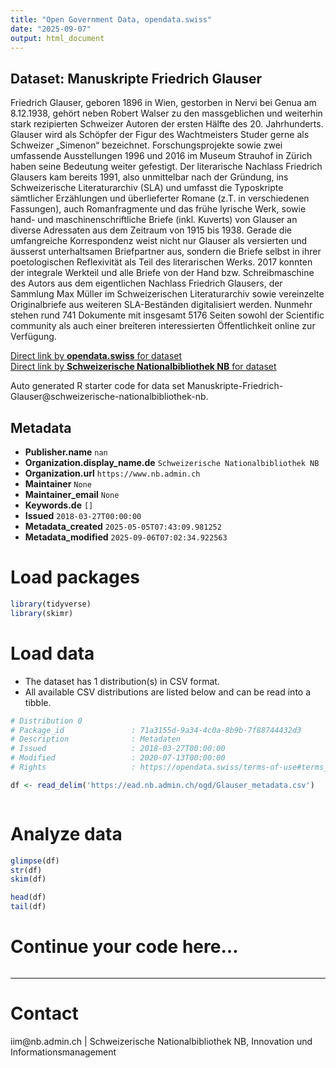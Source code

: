 ```yaml
---
title: "Open Government Data, opendata.swiss"
date: "2025-09-07"
output: html_document
---
```


## Dataset: Manuskripte Friedrich Glauser

Friedrich Glauser, geboren 1896 in Wien, gestorben in Nervi bei Genua am 8.12.1938, gehört neben Robert Walser zu den massgeblichen und weiterhin stark rezipierten Schweizer Autoren der ersten Hälfte des 20. Jahrhunderts. Glauser wird als Schöpfer der Figur des Wachtmeisters Studer gerne als Schweizer „Simenon“ bezeichnet. Forschungsprojekte sowie zwei umfassende Ausstellungen 1996 und 2016 im Museum Strauhof in Zürich haben seine Bedeutung weiter gefestigt. Der literarische Nachlass Friedrich Glausers kam bereits 1991, also unmittelbar nach der Gründung, ins Schweizerische Literaturarchiv (SLA) und umfasst die Typoskripte sämtlicher Erzählungen und überlieferter Romane (z.T. in verschiedenen Fassungen), auch Romanfragmente und das frühe lyrische Werk, sowie hand- und maschinenschriftliche Briefe (inkl. Kuverts) von Glauser an diverse Adressaten aus dem Zeitraum von 1915 bis 1938. Gerade die umfangreiche Korrespondenz weist nicht nur Glauser als versierten und äusserst unterhaltsamen Briefpartner aus, sondern die Briefe selbst in ihrer poetologischen Reflexivität als Teil des literarischen Werks. 2017 konnten der integrale Werkteil und alle Briefe von der Hand bzw. Schreibmaschine des Autors aus dem eigentlichen Nachlass Friedrich Glausers, der Sammlung Max Müller im Schweizerischen Literaturarchiv sowie vereinzelte Originalbriefe aus weiteren SLA-Beständen digitalisiert werden. Nunmehr stehen rund 741 Dokumente mit insgesamt 5176 Seiten sowohl der Scientific community als auch einer breiteren interessierten Öffentlichkeit online zur Verfügung.

[Direct link by **opendata.swiss** for dataset](https://opendata.swiss/de/dataset/manuskripte-friedrich-glauser1)<br>
[Direct link by **Schweizerische Nationalbibliothek NB** for dataset](https://nbn-resolving.org/urn:nbn:ch:bel-13984)

Auto generated R starter code for data set Manuskripte-Friedrich-Glauser@schweizerische-nationalbibliothek-nb.

## Metadata

- **Publisher.name** `nan`
- **Organization.display_name.de** `Schweizerische Nationalbibliothek NB`
- **Organization.url** `https://www.nb.admin.ch`
- **Maintainer** `None`
- **Maintainer_email** `None`
- **Keywords.de** `[]`
- **Issued** `2018-03-27T00:00:00`
- **Metadata_created** `2025-05-05T07:43:09.981252`
- **Metadata_modified** `2025-09-06T07:02:34.922563`


# Load packages

```r

library(tidyverse)
library(skimr)

```

# Load data

-   The dataset has 1 distribution(s) in CSV format.
-   All available CSV distributions are listed below and can be read into a tibble.

```r

# Distribution 0
# Package_id               : 71a3155d-9a34-4c0a-8b9b-7f88744432d3
# Description              : Metadaten
# Issued                   : 2018-03-27T00:00:00
# Modified                 : 2020-07-13T00:00:00
# Rights                   : https://opendata.swiss/terms-of-use#terms_open

df <- read_delim('https://ead.nb.admin.ch/ogd/Glauser_metadata.csv')



```

# Analyze data

```r

glimpse(df)
str(df)
skim(df)

head(df)
tail(df)

```

# Continue your code here...

```r

```

------------------------------------------------------------------------

# Contact

iim@nb.admin.ch | Schweizerische Nationalbibliothek NB, Innovation und Informationsmanagement
